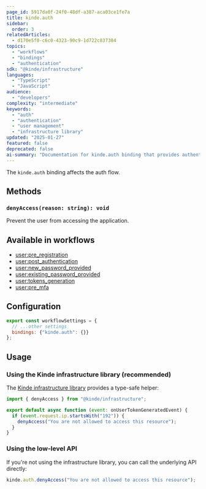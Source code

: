 ```yaml
---
page_id: 5917da0f-24f0-48df-a387-aca03ce1fe7a
title: kinde.auth
sidebar:
  order: 3
relatedArticles:
  - d170e5f0-c6c0-4323-90c9-1d722c837384
topics:
  - "workflows"
  - "bindings"
  - "authentication"
sdk: "@kinde/infrastructure"
languages:
  - "TypeScript"
  - "JavaScript"
audience:
  - "developers"
complexity: "intermediate"
keywords:
  - "auth"
  - "authentication"
  - "user management"
  - "infrastructure library"
updated: "2025-01-27"
featured: false
deprecated: false
ai-summary: "Documentation for kinde.auth binding that provides authentication and user management capabilities within workflow contexts."
---
```


The `kinde.auth` binding affects the auth flow.

## Methods

### `denyAccess(reason: string): void`

Prevent the user from accessing the application.

## Available in workflows

- [user:pre_registration](/workflows/example-workflows/pre-user-registration-workflow/)
- [user:post_authentication](/workflows/example-workflows/workflow-user-post-auth/)
- [user:new_password_provided](/workflows/example-workflows/new-password-provided-workflow/)
- [user:existing_password_provided](/workflows/example-workflows/existing-password-provided-workflow/)
- [user:tokens_generation](/workflows/example-workflows/user-token-generation/)
- [user:pre_mfa](/workflows/example-workflows/pre-mfa-workflow/)

## Configuration

```js
export const workflowSettings = {
  // ...other settings
  bindings: {"kinde.auth": {}}
};
```

## Usage

### Using the Kinde infrastructure library (recommended)

The [Kinde infrastructure library](https://github.com/kinde-oss/infrastructure) provides a type-safe helper:

```js
import { denyAccess } from "@kinde/infrastructure";

export default async function (event: onUserTokenGeneratedEvent) {
  if (event.request.ip.startsWith("192")) {
    denyAccess("You are not allowed to access this resource");
  }
}
```

### Using the low-level API

If you're not using the infrastructure library, you can call the underlying API directly:

```js
kinde.auth.denyAccess("You are not allowed to access this resource");
```
